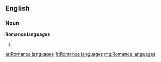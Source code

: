 ==English==
===Noun===
'''Romance languages'''
#{{plural of|Romance language}}

[[ar:Romance languages]]
[[fr:Romance languages]]
[[mg:Romance languages]]